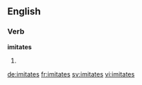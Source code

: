 ==English==

===Verb===
'''imitates'''

# {{third-person singular of|imitate}}

[[de:imitates]]
[[fr:imitates]]
[[sv:imitates]]
[[vi:imitates]]
